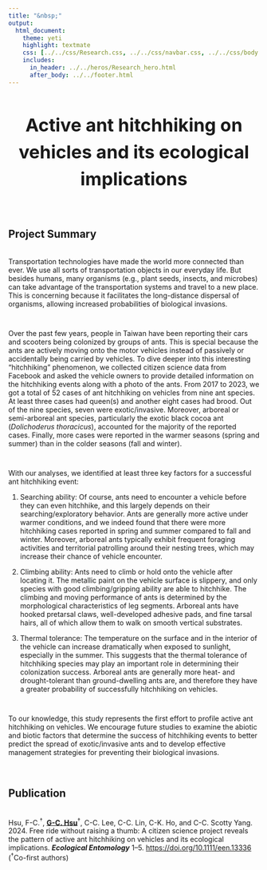 ```yaml
---
title: "&nbsp;"
output:
  html_document:
    theme: yeti
    highlight: textmate
    css: [../../css/Research.css, ../../css/navbar.css, ../../css/body.css]
    includes:
      in_header: ../../heros/Research_hero.html
      after_body: ../../footer.html
---
```


<style>
h1 {text-align: center !important; 
   font-weight: bold !important; 
   font-size: 36px !important;
   line-height: 1.5em;}
   
h2 {font-weight: bold !important;} 
   
.External_link{
  border-radius: 5px;
  border: none;
  text-align: center;
  text-decoration: none;
  display: inline-block;
  width: 60px;
}

</style>

<div>
# Active ant hitchhiking on vehicles and its ecological implications
</div>

<br>

## Project Summary
<div style="height: 0.25em;"></div>

Transportation technologies have made the world more connected than ever. We use all sorts of transportation objects in our everyday life. But besides humans, many organisms (e.g., plant seeds, insects, and microbes) can take advantage of the transportation systems and travel to a new place. This is concerning because it facilitates the long-distance dispersal of organisms, allowing increased probabilities of biological invasions. 

<div style="height: 1em;"></div>

Over the past few years, people in Taiwan have been reporting their cars and scooters being colonized by groups of ants. This is special because the ants are actively moving onto the motor vehicles instead of passively or accidentally being carried by vehicles. To dive deeper into this interesting "hitchhiking" phenomenon, we collected citizen science data from Facebook and asked the vehicle owners to provide detailed information on the hitchhiking events along with a photo of the ants. From 2017 to 2023, we got a total of 52 cases of ant hitchhiking on vehicles from nine ant species. At least three cases had queen(s) and another eight cases had brood. Out of the nine species, seven were exotic/invasive. Moreover, arboreal or semi-arboreal ant species, particularly the exotic black
cocoa ant (_Dolichoderus thoracicus_), accounted for the majority of the reported cases. Finally, more cases were reported in the warmer seasons (spring and summer) than in the colder seasons (fall and winter).

<div style="height: 1em;"></div>

With our analyses, we identified at least three key factors for a successful ant hitchhiking event:

1. Searching ability: Of course, ants need to encounter a vehicle before they can even hitchhike, and this largely depends on their searching/exploratory behavior. Ants are generally more active under warmer conditions, and we indeed found that there were more hitchhiking cases reported in spring and summer compared to fall and winter. Moreover, arboreal ants typically exhibit frequent foraging activities and territorial patrolling around their nesting trees, which may increase their chance of vehicle encounter.

2. Climbing ability: Ants need to climb or hold onto the vehicle after locating it. The metallic paint on the vehicle surface is slippery, and only species with good climbing/gripping ability are able to hitchhike. The climbing and moving performance of ants is determined by the morphological characteristics of leg segments. Arboreal ants have hooked pretarsal claws, well-developed adhesive pads, and fine tarsal hairs, all of which allow them to walk on smooth vertical substrates.

3. Thermal tolerance: The temperature on the surface and in the interior of the vehicle can increase dramatically when exposed to sunlight, especially in the summer. This suggests that the thermal tolerance of hitchhiking species may play an important role in determining their colonization success. Arboreal ants are generally more heat- and drought-tolerant than ground-dwelling ants are, and therefore they have a greater probability of successfully hitchhiking on vehicles.

<div style="height: 1em;"></div>

To our knowledge, this study represents the first effort to profile active ant hitchhiking on vehicles. We encourage future studies to examine the abiotic and biotic factors that determine the success of hitchhiking events to better predict the spread of exotic/invasive ants and to develop effective management strategies for preventing their biological invasions.

<br>

## Publication
<div style="height: 0.25em;"></div>

<p>Hsu, F-C.^†^, <b><u>G-C. Hsu</u></b>^†^, C-C. Lee, C-C. Lin, C-K. Ho, and C-C. Scotty Yang. 2024. Free ride without raising a thumb: A citizen science project reveals the pattern of active ant hitchhiking on vehicles and its ecological implications. <i>**Ecological Entomology**</i> 1–5. <a href="https://doi.org/10.1111/een.13336" target="_blank"> https://doi.org/10.1111/een.13336</a> (^†^Co-first authors)</p>


